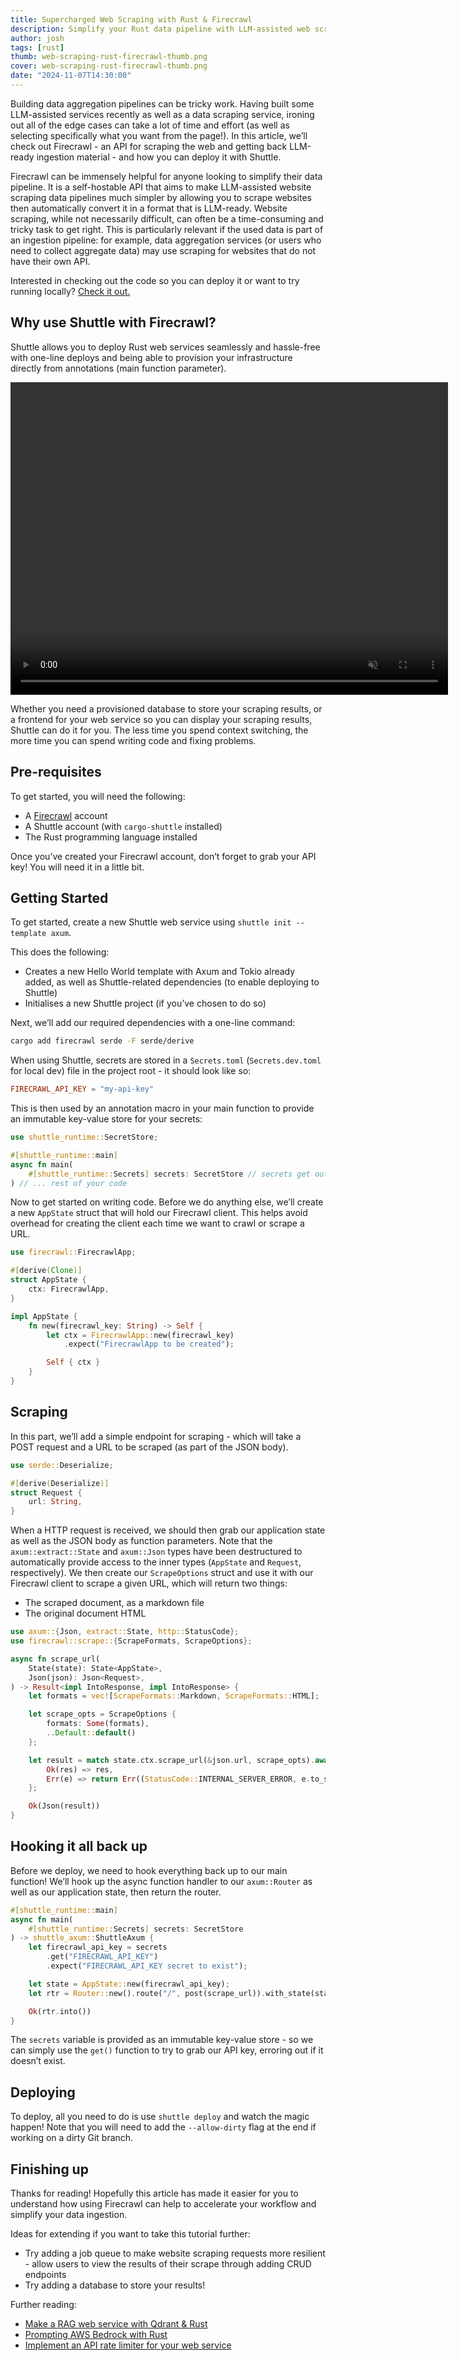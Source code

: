 ```yaml
---
title: Supercharged Web Scraping with Rust & Firecrawl
description: Simplify your Rust data pipeline with LLM-assisted web scraping
author: josh
tags: [rust]
thumb: web-scraping-rust-firecrawl-thumb.png
cover: web-scraping-rust-firecrawl-thumb.png
date: "2024-11-07T14:30:00"
---
```


Building data aggregation pipelines can be tricky work. Having built some LLM-assisted services recently as well as a data scraping service, ironing out all of the edge cases can take a lot of time and effort (as well as selecting specifically what you want from the page!). In this article, we’ll check out Firecrawl - an API for scraping the web and getting back LLM-ready ingestion material - and how you can deploy it with Shuttle.

Firecrawl can be immensely helpful for anyone looking to simplify their data pipeline. It is a self-hostable API that aims to make LLM-assisted website scraping data pipelines much simpler by allowing you to scrape websites then automatically convert it in a format that is LLM-ready. Website scraping, while not necessarily difficult, can often be a time-consuming and tricky task to get right. This is particularly relevant if the used data is part of an ingestion pipeline: for example, data aggregation services (or users who need to collect aggregate data) may use scraping for websites that do not have their own API.

Interested in checking out the code so you can deploy it or want to try running locally? [Check it out.](https://github.com/joshua-mo-143/shuttle-firecrawl-ex)

## Why use Shuttle with Firecrawl?

Shuttle allows you to deploy Rust web services seamlessly and hassle-free with one-line deploys and being able to provision your infrastructure directly from annotations (main function parameter).

<video width="700" height="500" loop autoPlay muted>
    <source src="/videos/blog/htmx-with-rust.mp4" type="video/mp4"></source>
    Your browser does not support the video tag.
</video>

Whether you need a provisioned database to store your scraping results, or a frontend for your web service so you can display your scraping results, Shuttle can do it for you. The less time you spend context switching, the more time you can spend writing code and fixing problems.

## Pre-requisites

To get started, you will need the following:

- A [Firecrawl](https://www.firecrawl.dev/) account
- A Shuttle account (with `cargo-shuttle` installed)
- The Rust programming language installed

Once you’ve created your Firecrawl account, don’t forget to grab your API key! You will need it in a little bit.

## Getting Started

To get started, create a new Shuttle web service using `shuttle init --template axum`.

This does the following:

- Creates a new Hello World template with Axum and Tokio already added, as well as Shuttle-related dependencies (to enable deploying to Shuttle)
- Initialises a new Shuttle project (if you’ve chosen to do so)

Next, we’ll add our required dependencies with a one-line command:

```bash
cargo add firecrawl serde -F serde/derive
```

When using Shuttle, secrets are stored in a `Secrets.toml` (`Secrets.dev.toml` for local dev) file in the project root - it should look like so:

```toml
FIRECRAWL_API_KEY = "my-api-key"
```

This is then used by an annotation macro in your main function to provide an immutable key-value store for your secrets:

```rust
use shuttle_runtime::SecretStore;

#[shuttle_runtime::main]
async fn main(
    #[shuttle_runtime::Secrets] secrets: SecretStore // secrets get outputted as a variable here
) // ... rest of your code
```

Now to get started on writing code. Before we do anything else, we’ll create a new `AppState` struct that will hold our Firecrawl client. This helps avoid overhead for creating the client each time we want to crawl or scrape a URL.

```rust
use firecrawl::FirecrawlApp;

#[derive(Clone)]
struct AppState {
    ctx: FirecrawlApp,
}

impl AppState {
    fn new(firecrawl_key: String) -> Self {
        let ctx = FirecrawlApp::new(firecrawl_key)
            .expect("FirecrawlApp to be created");

        Self { ctx }
    }
}
```

## Scraping

In this part, we’ll add a simple endpoint for scraping - which will take a POST request and a URL to be scraped (as part of the JSON body).

```rust
use serde::Deserialize;

#[derive(Deserialize)]
struct Request {
    url: String,
}
```

When a HTTP request is received, we should then grab our application state as well as the JSON body as function parameters. Note that the `axum::extract::State` and `axum::Json` types have been destructured to automatically provide access to the inner types (`AppState` and `Request`, respectively). We then create our `ScrapeOptions` struct and use it with our Firecrawl client to scrape a given URL, which will return two things:

- The scraped document, as a markdown file
- The original document HTML

```rust
use axum::{Json, extract::State, http::StatusCode};
use firecrawl::scrape::{ScrapeFormats, ScrapeOptions};

async fn scrape_url(
    State(state): State<AppState>,
    Json(json): Json<Request>,
) -> Result<impl IntoResponse, impl IntoResponse> {
    let formats = vec![ScrapeFormats::Markdown, ScrapeFormats::HTML];

    let scrape_opts = ScrapeOptions {
        formats: Some(formats),
        ..Default::default()
    };

    let result = match state.ctx.scrape_url(&json.url, scrape_opts).await {
        Ok(res) => res,
        Err(e) => return Err((StatusCode::INTERNAL_SERVER_ERROR, e.to_string())),
    };

    Ok(Json(result))
}
```

## Hooking it all back up

Before we deploy, we need to hook everything back up to our main function! We’ll hook up the async function handler to our `axum::Router` as well as our application state, then return the router.

```rust
#[shuttle_runtime::main]
async fn main(
    #[shuttle_runtime::Secrets] secrets: SecretStore
) -> shuttle_axum::ShuttleAxum {
    let firecrawl_api_key = secrets
        .get("FIRECRAWL_API_KEY")
        .expect("FIRECRAWL_API_KEY secret to exist");

    let state = AppState::new(firecrawl_api_key);
    let rtr = Router::new().route("/", post(scrape_url)).with_state(state);

    Ok(rtr.into())
}
```

The `secrets` variable is provided as an immutable key-value store - so we can simply use the `get()`  function to try to grab our API key, erroring out if it doesn’t exist.

## Deploying

To deploy, all you need to do is use `shuttle deploy` and watch the magic happen! Note that you will need to add the `--allow-dirty` flag at the end if working on a dirty Git branch.

## Finishing up

Thanks for reading! Hopefully this article has made it easier for you to understand how using Firecrawl can help to accelerate your workflow and simplify your data ingestion.

Ideas for extending if you want to take this tutorial further:

- Try adding a job queue to make website scraping requests more resilient - allow users to view the results of their scrape through adding CRUD endpoints
- Try adding a database to store your results!

Further reading:
- [Make a RAG web service with Qdrant & Rust](https://www.shuttle.dev/blog/2024/02/28/rag-llm-rust)
- [Prompting AWS Bedrock with Rust](https://www.shuttle.dev/blog/2024/05/10/prompting-aws-bedrock-rust)
- [Implement an API rate limiter for your web service](https://www.shuttle.dev/blog/2024/02/22/api-rate-limiting-rust)
